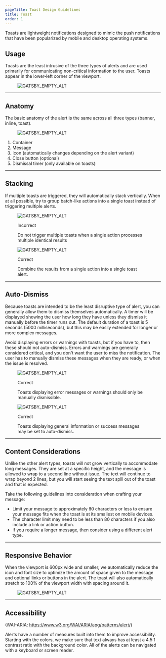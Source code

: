 ```yaml
---
pageTitle: Toast Design Guidelines
title: Toast
order: 1
---
```



<PageContent componentName="toast" type="design">

<LeadParagraph>
  Toasts are lightweight notifications designed to mimic the push notifications
  that have been popularized by mobile and desktop operating systems.
</LeadParagraph>

## Usage

Toasts are the least intrusive of the three types of alerts and are used primarily for communicating non-critical information to the user. Toasts appear in the lower-left corner of the viewport.

<figure>
  <img
    src="../../images/alerts/toast-alert-example.png"
    alt="GATSBY_EMPTY_ALT"
  />
</figure>

---

## Anatomy

The basic anatomy of the alert is the same across all three types (banner, inline, toast).

<figure>
  <img src="../../images/alerts/alert-anatomy.png" alt="GATSBY_EMPTY_ALT" />
</figure>

1. Container
1. Message
1. Icon (automatically changes depending on the alert variant)
1. Close button (optional)
1. Dismissal timer (only available on toasts)

---

## Stacking

If multiple toasts are triggered, they will automatically stack vertically. When at all possible, try to group batch-like actions into a single toast instead of triggering multiple alerts.

<figure>
  <img
    src="../../images/alerts/stack-toasts-incorrect.png"
    alt="GATSBY_EMPTY_ALT"
  />
  <figcaption>
    <p className="title title-incorrect">Incorrect</p>
    <p>
      Do not trigger multiple toasts when a single action processes multiple
      identical results
    </p>
  </figcaption>
</figure>
<figure>
  <img
    src="../../images/alerts/batch-actions-toast.png"
    alt="GATSBY_EMPTY_ALT"
  />
  <figcaption>
    <p className="title title-correct">Correct</p>
    <p>Combine the results from a single action into a single toast alert.</p>
  </figcaption>
</figure>

---

## Auto-Dismiss

Because toasts are intended to be the least disruptive type of alert, you can generally allow them to dismiss themselves automatically. A timer will be displayed showing the user how long they have unless they dismiss it manually before the timer runs out. The default duration of a toast is 5 seconds (5000 milliseconds), but this may be easily extended for longer or more complex messages.

Avoid displaying errors or warnings with toasts, but if you have to, then these should not auto-dismiss. Errors and warnings are generally considered critical, and you don't want the user to miss the notification. The user has to manually dismiss these messages when they are ready, or when the issue is resolved.

<div className="two-col">
  <div className="row">
    <div className="col col-1">
      <figure>
        <img
          src="../../images/alerts/toast-error-manually-dismiss.png"
          alt="GATSBY_EMPTY_ALT"
        />
        <figcaption>
          <p className="title title-correct">Correct</p>
          <p>
            Toasts displaying error messages or warnings should only be manually
            dismissible.
          </p>
        </figcaption>
      </figure>
    </div>
    <div className="col col-2">
      <figure>
        <img
          src="../../images/alerts/toast-successful-auto-dismiss.png"
          alt="GATSBY_EMPTY_ALT"
        />
        <figcaption>
          <p className="title title-correct">Correct</p>
          <p>
            Toasts displaying general information or success messages may be set
            to auto-dismiss.
          </p>
        </figcaption>
      </figure>
    </div>
  </div>
</div>

---

## Content Considerations

Unlike the other alert types, toasts will not grow vertically to accommodate long messages. They are set at a specific height, and the message is allowed to wrap to a second line without issue. The text will continue to wrap beyond 2 lines, but you will start seeing the text spill out of the toast and that is expected.

Take the following guidelines into consideration when crafting your message:

- Limit your message to approximately 80 characters or less to ensure your message fits when the toast is at its smallest on mobile devices.
- The character limit may need to be less than 80 characters if you also include a link or action button.
- If you require a longer message, then consider using a different alert type.

---

## Responsive Behavior

When the viewport is 600px wide and smaller, we automatically reduce the icon and font size to optimize the amount of space given to the message and optional links or buttons in the alert. The toast will also automatically stretch to 100% of the viewport width with spacing around it.

<figure>
  <img
    src="../../images/alerts/mobile-toast-alert-example.png"
    alt="GATSBY_EMPTY_ALT"
  />
</figure>

---

## Accessibility

(WAI-ARIA: <a href="https://www.w3.org/WAI/ARIA/apg/patterns/alert/">https://www.w3.org/WAI/ARIA/apg/patterns/alert/</a>)

Alerts have a number of measures built into them to improve accessibility. Starting with the colors, we make sure that text always has at least a 4.5:1 contrast ratio with the background color. All of the alerts can be navigated with a keyboard or screen reader.

</PageContent>
